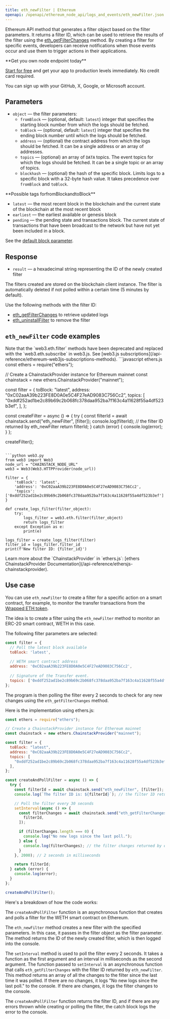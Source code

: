 ---
title: eth_newFilter | Ethereum
openapi: /openapi/ethereum_node_api/logs_and_events/eth_newFilter.json POST /0a9d79d93fb2f4a4b1e04695da2b77a7
---

Ethereum API method that generates a filter object based on the filter parameters. It returns a filter ID, which can be used to retrieve the results of the filter using the [eth\_getFilterChanges](/api-reference/ethereum_node_api/filter_handling/eth_getFilterChanges) method. By creating a filter for specific events, developers can receive notifications when those events occur and use them to trigger actions in their applications.

<Check>
**Get you own node endpoint today**

[Start for free](https://console.chainstack.com/) and get your app to production levels immediately. No credit card required.

You can sign up with your GitHub, X, Google, or Microsoft account.
</Check>


## Parameters

* `object` — the filter parameters:
  + `fromBlock` — (optional, default: `latest`) integer that specifies the starting block number from which the logs should be fetched.
  + `toBlock` — (optional, default: `latest`) integer that specifies the ending block number until which the logs should be fetched.
  + `address` — (optional) the contract address from which the logs should be fetched. It can be a single address or an array of addresses.
  + `topics` — (optional) an array of `DATA` topics. The event topics for which the logs should be fetched. It can be a single topic or an array of topics.
  + `blockhash` — (optional) the hash of the specific block. Limits logs to a specific block with a 32-byte hash value. It takes precedence over `fromBlock` and `toBlock`.

<Note>
**Possible tags forfromBlockandtoBlock**

* `latest` — the most recent block in the blockchain and the current state of the blockchain at the most recent block
* `earliest` — the earliest available or genesis block
* `pending` — the pending state and transactions block. The current state of transactions that have been broadcast to the network but have not yet been included in a block.

See the [default block parameter](https://eth.wiki/json-rpc/API#the-default-block-parameter).
</Note>


## Response

* `result` — a hexadecimal string representing the ID of the newly created filter

<Warning>
The filters created are stored on the blockchain client instance. The filter is automatically deleted if not polled within a certain time (5 minutes by default).
</Warning>


Use the following methods with the filter ID:

* [eth\_getFilterChanges](/api-reference/ethereum_node_api/filter_handling/eth_getFilterChanges) to retrieve updated logs
* [eth\_uninstallFilter](/api-reference/ethereum_node_api/filter_handling/eth_uninstallFilter) to remove the filter

## `eth_newFilter` code examples

<Note>
Note that the `web3.eth.filter` methods have been deprecated and replaced with the `web3.eth.subscribe` in web3.js. See [web3.js subscriptions](/api-reference/ethereum-web3js-subscriptions-methods).
</Note>

<CodeGroup>
```javascript ethers.js
const ethers = require("ethers");

// Create a ChainstackProvider instance for Ethereum mainnet
const chainstack = new ethers.ChainstackProvider("mainnet");

const filter = {
  toBlock: "latest",
  address: "0xC02aaA39b223FE8D0A0e5C4F27eAD9083C756Cc2",
  topics: [
    "0xddf252ad1be2c89b69c2b068fc378daa952ba7f163c4a11628f55a4df523b3ef",
  ],
};

const createFilter = async () => {
  try {
    const filterId = await chainstack.send("eth_newFilter", [filter]);
    console.log(filterId); // the filter ID returned by eth_newFilter
    return filterId;
  } catch (error) {
    console.log(error);
  }
};

createFilter();
```

```python web3.py
from web3 import Web3  
node_url = "CHAINSTACK_NODE_URL" 
web3 = Web3(Web3.HTTPProvider(node_url))

filter = {
    'toBlock': 'latest',
    'address': '0xC02aaA39b223FE8D0A0e5C4F27eAD9083C756Cc2',
    'topics': ['0xddf252ad1be2c89b69c2b068fc378daa952ba7f163c4a11628f55a4df523b3ef']
}

def create_logs_filter(filter_object):
    try:
        logs_filter = web3.eth.filter(filter_object)
        return logs_filter
    except Exception as e:
        print(e)

logs_filter = create_logs_filter(filter)
filter_id = logs_filter.filter_id
print(f'New filter ID: {filter_id}')
```
</CodeGroup>

  
<Note>
Learn more about the `ChainstackProvider` in `ethers.js`: [ethers ChainstackProvider Documentation](/api-reference/ethersjs-chainstackprovider).
</Note>


## Use case

You can use `eth_newFilter` to create a filter for a specific action on a smart contract, for example, to monitor the transfer transactions from the [Wrapped ETH token](https://etherscan.io/token/0xc02aaa39b223fe8d0a0e5c4f27ead9083c756cc2).

The idea is to create a filter using the `eth_newFilter` method to monitor an ERC-20 smart contract, WETH in this case.

The following filter parameters are selected:

```javascript filter_params
const filter = {
  // Poll the latest block available
  toBlock: 'latest',	
  
  // WETH smart contract address
  address: '0xC02aaA39b223FE8D0A0e5C4F27eAD9083C756Cc2',
  
  // Signature of the Transfer event.
  topics: ['0xddf252ad1be2c89b69c2b068fc378daa952ba7f163c4a11628f55a4df523b3ef'], 
};
```


The program is then polling the filter every 2 seconds to check for any new changes using the `eth_getFilterChanges` method.

Here is the implementation using ethers.js:

```javascript index.js
const ethers = require("ethers");

// Create a ChainstackProvider instance for Ethereum mainnet
const chainstack = new ethers.ChainstackProvider("mainnet");

const filter = {
  toBlock: "latest",
  address: "0xC02aaA39b223FE8D0A0e5C4F27eAD9083C756Cc2",
  topics: [
    "0xddf252ad1be2c89b69c2b068fc378daa952ba7f163c4a11628f55a4df523b3ef",
  ],
};

const createAndPollFilter = async () => {
  try {
    const filterId = await chainstack.send("eth_newFilter", [filter]);
    console.log(`The filter ID is: ${filterId}`); // the filter ID returned by eth_newFilter

    // Poll the filter every 30 seconds
    setInterval(async () => {
      const filterChanges = await chainstack.send("eth_getFilterChanges", [
        filterId,
      ]);

      if (filterChanges.length === 0) {
        console.log("No new logs since the last poll.");
      } else {
        console.log(filterChanges); // the filter changes returned by eth_getFilterChanges
      }
    }, 2000); // 2 seconds in milliseconds

    return filterId;
  } catch (error) {
    console.log(error);
  }
};

createAndPollFilter();
```


Here's a breakdown of how the code works:

The `createAndPollFilter` function is an asynchronous function that creates and polls a filter for the WETH smart contract on Ethereum.

The `eth_newFilter` method creates a new filter with the specified parameters. In this case, it passes in the filter object as the filter parameter. The method returns the ID of the newly created filter, which is then logged into the console.

The `setInterval` method is used to poll the filter every 2 seconds. It takes a function as the first argument and an interval in milliseconds as the second argument. The function passed to `setInterval` is an asynchronous function that calls `eth_getFilterChanges` with the filter ID returned by `eth_newFilter`. This method returns an array of all the changes to the filter since the last time it was polled. If there are no changes, it logs "No new logs since the last poll." to the console. If there are changes, it logs the filter changes to the console.

The `createAndPollFilter` function returns the filter ID, and if there are any errors thrown while creating or polling the filter, the catch block logs the error to the console.
